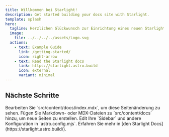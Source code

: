 ```yaml
---
title: Willkommen bei Starlight!
description: Get started building your docs site with Starlight.
template: splash
hero:
  tagline: Herzlichen Glückwunsch zur Einrichtung eines neuen Starlight-Projekts!
  image:
    file: ../../../../assets/Logo.svg
  actions:
    - text: Example Guide
      link: /getting-started/
      icon: right-arrow
    - text: Read the Starlight docs
      link: https://starlight.astro.build
      icon: external
      variant: minimal
---
```



## Nächste Schritte

<CardGrid stagger>
	<Card title="Update content" icon="pencil">
        Bearbeiten Sie `src/content/docs/index.mdx`, um diese Seitenänderung zu sehen.
	</Card>
	<Card title="Add new content" icon="add-document">
        Fügen Sie Markdown- oder MDX-Dateien zu `src/content/docs` hinzu, um neue Seiten zu erstellen.
	</Card>
	<Card title="Configure your site" icon="setting">
		Edit Ihre `Sidebar` und andere Konfiguration in `astro.config.mjs`.
	</Card>
	<Card title="Read the docs" icon="open-book">
        Erfahren Sie mehr in [den Starlight Docs] (https://starlight.astro.build/).
	</Card>
</CardGrid>
